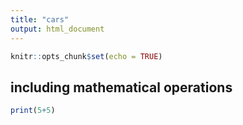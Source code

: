 ```yaml
---
title: "cars"
output: html_document
---
```


```r
knitr::opts_chunk$set(echo = TRUE)
```

## including mathematical operations

```r
print(5+5)
```
